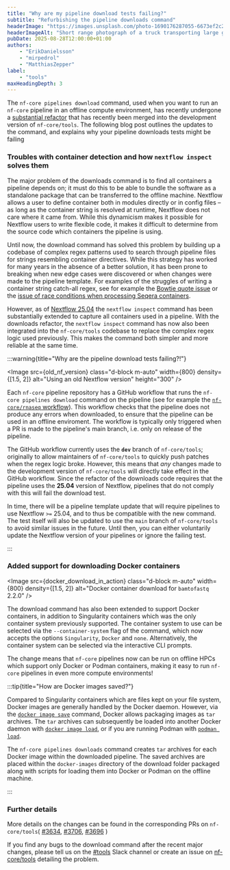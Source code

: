 ```yaml
---
title: "Why are my pipeline download tests failing?"
subtitle: "Refurbishing the pipeline downloads command"
headerImage: "https://images.unsplash.com/photo-1690176287055-6673ef2c20cc"
headerImageAlt: "Short range photograph of a truck transporting large green pipes."
pubDate: 2025-08-28T12:00:00+01:00
authors:
    - "ErikDanielsson"
    - "mirpedrol"
    - "MatthiasZepper"
label:
    - "tools"
maxHeadingDepth: 3
---
```




The `nf-core pipelines download` command, used when you want to run an `nf-core` pipeline in an offline compute environment, has recently undergone a [substantial refactor](https://github.com/nf-core/tools/pull/3634) that has recently been merged into the development version of `nf-core/tools`.
The following blog post outlines the updates to the command, and explains why your pipeline downloads tests might be failing

### Troubles with container detection and how `nextflow inspect` solves them

The major problem of the downloads command is to find all containers a pipeline depends on;
it must do this to be able to bundle the software as a standalone package that can be transferred to the offline machine.
Nextflow allows a user to define container both in modules directly or in config files – as long as the container string is resolved at runtime, Nextflow does not care where it came from.
While this dynamicism makes it possible for Nextflow users to write flexible code, it makes it difficult to determine from the source code which containers the pipeline is using.

Until now, the download command has solved this problem by building up a codebase of complex regex patterns used to search through pipeline files for strings resembling container directives.
While this strategy has worked for many years in the absence of a better solution, it has been prone to breaking when new edge cases were discovered or when changes were made to the pipeline template.
For examples of the struggles of writing a container string catch-all regex, see for example the [Bowtie quote issue](https://github.com/nf-core/tools/issues/2392) or the [issue of race conditions when processing Seqera containers](https://github.com/nf-core/tools/issues/3285).

However, as of [Nextflow 25.04](https://www.nextflow.io/docs/latest/migrations/25-04.html) the `nextflow inspect` command has been substantially extended to capture all containers used in a pipeline.
With the downloads refactor, the `nextflow inspect` command has now also been integrated into the `nf-core/tools` codebase to replace the complex regex logic used previously.
This makes the command both simpler and more reliable at the same time.

:::warning{title="Why are the pipeline download tests failing?!"}

<Image
    src={old_nf_version}
    class="d-block m-auto"
    width={800}
    density={[1.5, 2]}
    alt="Using an old Nextflow version"
    height="300"
/>

Each `nf-core` pipeline repository has a GitHub workflow that runs the `nf-core pipelines download` command on the pipeline (see for example the [`nf-core/rnaseq` workflow](https://github.com/nf-core/rnaseq/actions/workflows/download_pipeline.yml)).
This workflow checks that the pipeline does not produce any errors when downloaded, to ensure that the pipeline can be used in an offline enviroment.
The workflow is typically only triggered when a PR is made to the pipeline's main branch, i.e. only on release of the pipeline.

The GitHub workflow currently uses the **`dev`** branch of `nf-core/tools`; originally to allow maintainers of `nf-core/tools` to quickly push patches when the regex logic broke.
However, this means that _any_ changes made to the development version of `nf-core/tools` will directly take effect in the GitHub workflow.
Since the refactor of the downloads code requires that the pipeline uses the **25.04** version of Nextflow, pipelines that do not comply with this will fail the download test.

In time, there will be a pipeline template update that will require pipelines to use Nextflow `>=` 25.04, and to thus be compatible with the new command.
The test itself will also be updated to use the `main` branch of `nf-core/tools` to avoid similar issues in the future.
Until then, you can either voluntarily update the Nextflow version of your pipelines or ignore the failing test.

:::

### Added support for downloading Docker containers

<Image
    src={docker_download_in_action}
    class="d-block m-auto"
    width={800}
    density={[1.5, 2]}
    alt="Docker container download for `bamtofastq` 2.2.0"
/>

The download command has also been extended to support Docker containers,
in addition to Singularity containers which was the only container system previously supported.
The container system to use can be selected via the `--container-system` flag of the command, which now accepts the options `Singularity`, `Docker` and `none`.
Alternatively, the container system can be selected via the interactive CLI prompts.

The change means that `nf-core` pipelines now can be run on offline HPCs which support only Docker or Podman containers, making it easy to run `nf-core` pipelines in even more compute environments!

:::tip{title="How are Docker images saved?"}

Compared to Singularity containers which are files kept on your file system, Docker images are generally handled by the Docker daemon.
However, via the [`docker image save`](https://docs.docker.com/reference/cli/docker/image/save/) command, Docker allows packaging images as `tar` archives.
The `tar` archives can subsequently be loaded into another Docker daemon with [`docker image load`](https://docs.docker.com/reference/cli/docker/image/load/), or if you are running Podman with [`podman load`](https://docs.podman.io/en/v5.0.2/markdown/podman-load.1.html).

The `nf-core pipelines downloads` command creates `tar` archives for each Docker image within the downloaded pipeline.
The saved archives are placed within the `docker-images` directory of the download folder packaged along with scripts for loading them into Docker or Podman on the offline machine.

:::

### Further details

More details on the changes can be found in the corresponding PRs on `nf-core/tools`(
[#3634](https://github.com/nf-core/tools/pull/3634),
[#3706](https://github.com/nf-core/tools/pull/3706),
[#3696](https://github.com/nf-core/tools/pull/3696)
)

If you find any bugs to the download command after the recent major changes, please tell us on the [#tools](https://nfcore.slack.com/archives/CE5LG7WMB) Slack channel or create an issue on [nf-core/tools](https://github.com/nf-core/tools/) detailing the problem.
